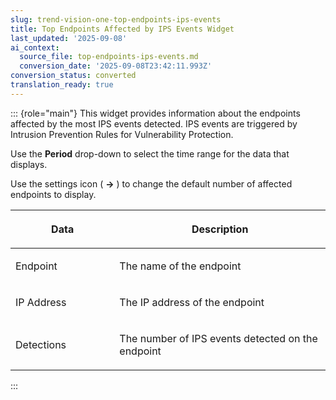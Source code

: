 ```yaml
---
slug: trend-vision-one-top-endpoints-ips-events
title: Top Endpoints Affected by IPS Events Widget
last_updated: '2025-09-08'
ai_context:
  source_file: top-endpoints-ips-events.md
  conversion_date: '2025-09-08T23:42:11.993Z'
conversion_status: converted
translation_ready: true
---
```


::: {role="main"}
This widget provides information about the endpoints affected by the most IPS events detected. IPS events are triggered by Intrusion Prevention Rules for Vulnerability Protection.

Use the **Period** drop-down to select the time range for the data that displays.

Use the settings icon ( **→** ) to change the default number of affected endpoints to display.

<table>
<colgroup>
<col style="width: 33%" />
<col style="width: 67%" />
</colgroup>
<thead>
<tr>
<th><p>Data</p></th>
<th><p>Description</p></th>
</tr>
</thead>
<tbody>
<tr>
<td><p>Endpoint</p></td>
<td><p>The name of the endpoint</p></td>
</tr>
<tr>
<td><p>IP Address</p></td>
<td><p>The IP address of the endpoint</p></td>
</tr>
<tr>
<td><p>Detections</p></td>
<td><p>The number of IPS events detected on the endpoint</p></td>
</tr>
</tbody>
</table>
:::
